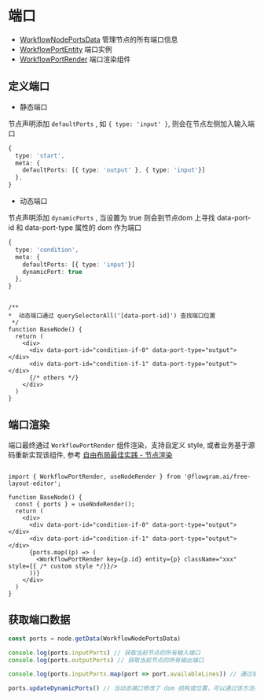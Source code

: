 # 端口

- [WorkflowNodePortsData](https://github.com/bytedance/flowgram.ai/blob/main/packages/canvas-engine/free-layout-core/src/entity-datas/workflow-node-ports-data.ts) 管理节点的所有端口信息
- [WorkflowPortEntity](https://github.com/bytedance/flowgram.ai/blob/main/packages/canvas-engine/free-layout-core/src/entities/workflow-port-entity.ts) 端口实例
- [WorkflowPortRender](https://github.com/bytedance/flowgram.ai/blob/main/packages/plugins/free-lines-plugin/src/components/workflow-port-render/index.tsx) 端口渲染组件


## 定义端口

- 静态端口

节点声明添加 `defaultPorts` , 如 `{ type: 'input' }`, 则会在节点左侧加入输入端口

```ts pure title="node-registries.ts"
{
  type: 'start',
  meta: {
    defaultPorts: [{ type: 'output' }, { type: 'input'}]
  },
}
```

- 动态端口

节点声明添加 `dynamicPorts` , 当设置为 true 则会到节点dom 上寻找 data-port-id 和 data-port-type 属性的 dom 作为端口


```ts pure title="node-registries.ts"
{
  type: 'condition',
  meta: {
    defaultPorts: [{ type: 'input'}]
    dynamicPort: true
  },
}

```

```tsx pure

/**
*  动态端口通过 querySelectorAll('[data-port-id]') 查找端口位置
 */
function BaseNode() {
  return (
    <div>
      <div data-port-id="condition-if-0" data-port-type="output"></div>
      <div data-port-id="condition-if-1" data-port-type="output"></div>
      {/* others */}
    </div>
  )
}
```

## 端口渲染

端口最终通过 `WorkflowPortRender` 组件渲染，支持自定义 style, 或者业务基于源码重新实现该组件, 参考 [自由布局最佳实践 - 节点渲染](https://github.com/bytedance/flowgram.ai/blob/main/apps/demo-free-layout/src/components/base-node/node-wrapper.tsx)

```tsx pure

import { WorkflowPortRender, useNodeRender } from '@flowgram.ai/free-layout-editor';

function BaseNode() {
  const { ports } = useNodeRender();
  return (
    <div>
      <div data-port-id="condition-if-0" data-port-type="output"></div>
      <div data-port-id="condition-if-1" data-port-type="output"></div>
      {ports.map((p) => (
        <WorkflowPortRender key={p.id} entity={p} className="xxx" style={{ /* custom style */}}/>
      ))}
    </div>
  )
}
```

## 获取端口数据

```ts pure
const ports = node.getData(WorkflowNodePortsData)

console.log(ports.inputPorts) // 获取当前节点的所有输入端口
console.log(ports.outputPorts) // 获取当前节点的所有输出端口

console.log(ports.inputPorts.map(port => port.availableLines)) // 通过端口找到连接的线条

ports.updateDynamicPorts() // 当动态端口修改了 dom 结构或位置，可以通过该方法手动刷新端口位置(dom 渲染有延迟，最好在 useEffect 或者 setTimeout 执行)
```


